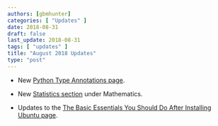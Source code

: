 ```yaml
---
authors: [gbmhunter]
categories: [ "Updates" ]
date: 2018-08-31
draft: false
last_update: 2018-08-31
tags: [ "updates" ]
title: "August 2018 Updates"
type: "post"
---
```


* New [Python Type Annotations page](/programming/languages/python/python-type-annotations).

* New [Statistics section](/mathematics/statistics) under Mathematics.

* Updates to the [The Basic Essentials You Should Do After Installing Ubuntu page](/programming/operating-systems/linux/the-basic-essentials-you-should-do-after-installing-ubuntu).